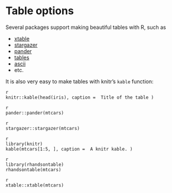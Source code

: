 # Table options

Several packages support making beautiful tables with R, such as

* [xtable](https://cran.r-project.org/web/packages/xtable/)
* [stargazer](https://cran.r-project.org/web/packages/stargazer/)
* [pander](http://rapporter.github.io/pander/)
* [tables](https://cran.r-project.org/web/packages/tables/)
* [ascii](http://eusebe.github.io/ascii/)
* etc.

It is also very easy to make tables with knitr's `kable` function:


```
{r eval=FALSE, include=FALSE, echo=TRUE}
knitr::kable(head(iris), caption =  Title of the table )

```


<!-- ```
{r eval=FALSE, include=FALSE, echo=TRUE} -->
<!-- tables::knit_print.tabular(mtcars) -->
<!-- ``` -->




```
{r eval=FALSE, include=FALSE, echo=TRUE}
pander::pander(mtcars)
```



```
{r eval=FALSE, include=FALSE, echo=TRUE}
stargazer::stargazer(mtcars)
```




```
{r echo = TRUE, results = 'asis'}
library(knitr)
kable(mtcars[1:5, ], caption =  A knitr kable. )
```


```
{r eval=FALSE, include=FALSE, echo=TRUE}
library(rhandsontable)
rhandsontable(mtcars)
```


```
{r eval=FALSE, include=FALSE, echo=TRUE}
xtable::xtable(mtcars)
```

